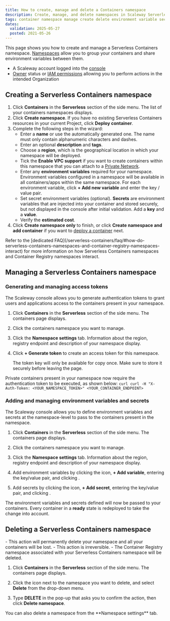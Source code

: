 ```yaml
---
title: How to create, manage and delete a Containers namespace
description: Create, manage, and delete namespaces in Scaleway Serverless Containers.
tags: container namespace manage create delete environment variable secret
dates:
  validation: 2025-05-27
  posted: 2021-05-26
---
```



This page shows you how to create and manage a Serverless Containers namespace. [Namespaces](/serverless-containers/concepts/#namespace) allow you to group your containers and share environment variables between them.

<Requirements />

- A Scaleway account logged into the [console](https://console.scaleway.com)
- [Owner](/iam/concepts/#owner) status or [IAM permissions](/iam/concepts/#permission) allowing you to perform actions in the intended Organization

## Creating a Serverless Containers namespace

1. Click **Containers** in the **Serverless** section of the side menu. The list of your containers namespaces displays.
2. Click **Create namespace**. If you have no existing Serverless Containers resources in your current Project, click **Deploy container**.
3. Complete the following steps in the wizard:
    - Enter a **name** or use the automatically generated one. The name must only contain alphanumeric characters and dashes.
    - Enter an optional **description** and **tags**.
    - Choose a **region**, which is the geographical location in which your namespace will be deployed.
    - Tick the **Enable VPC support** if you want to create containers within this namespace that you can attach to a [Private Network](/serverless-functions/concepts/#private-networks).
    - Enter any **environment variables** required for your namespace. Environment variables configured in a namespace will be available in all containers/apps within the same namespace. For each environment variable, click **+ Add new variable** and enter the key / value pair.
    - Set secret environment variables (optional). **Secrets** are environment variables that are injected into your container and stored securely, but not displayed in the console after initial validation. Add a **key** and a **value**.
    - Verify the **estimated cost**.
4. Click **Create namespace only** to finish, or click **Create namespace and add container** if you want to [deploy a container](/serverless-containers/how-to/deploy-container/) next.

<Message type="tip">
Refer to the [dedicated FAQ](/serverless-containers/faq/#how-do-serverless-containers-namespaces-and-container-registry-namespaces-interact) for more information on how Serverless Containers namespaces and Container Registry namespaces interact.
</Message>

## Managing a Serverless Containers namespace

### Generating and managing access tokens

The Scaleway console allows you to generate authentication tokens to grant users and applications access to the containers present in your namespace.

1. Click **Containers** in the **Serverless** section of the side menu. The containers page displays.

2. Click the containers namespace you want to manage.

3. Click the **Namespace settings** tab. Information about the region, registry endpoint and description of your namespace display.

4. Click **+ Generate token** to create an access token for this namespace.

    <Message type="important">
    The token key will only be available for copy once. Make sure to store it securely before leaving the page.
    </Message>

Private containers present in your namespace now require the authentication token to be executed, as shown below:
    ```curl
    curl -H "X-Auth-Token: <YOUR_NAMESPACE_TOKEN>" <YOUR_CONTAINER_ENDPOINT>
    ```

### Adding and managing environment variables and secrets

The Scaleway console allows you to define environment variables and secrets at the namespace-level to pass to the containers present in the namespace.

1. Click **Containers** in the **Serverless** section of the side menu. The containers page displays.

2. Click the containers namespace you want to manage.

3. Click the **Namespace settings** tab. Information about the region, registry endpoint and description of your namespace display.

4. Add environment variables by clicking the <Icon name="edit" /> icon, **+ Add variable**, entering the key/value pair, and clicking <Icon name="validate"/>.

5. Add secrets by clicking the <Icon name="edit" /> icon, **+ Add secret**, entering the key/value pair, and clicking <Icon name="validate"/>.

The environment variables and secrets defined will now be passed to your containers. Every container in a **ready** state is redeployed to take the change into account.

## Deleting a Serverless Containers namespace

<Message type="important">
  - This action will permanently delete your namespace and all your containers will be lost.
  - This action is irreversible.
  - The Container Registry namespace associated with your Serverless Containers namespace will be deleted.
</Message>

1. Click **Containers** in the **Serverless** section of the side menu. The containers page displays.

2. Click the <Icon name="more" /> icon next to the namespace you want to delete, and select **Delete** from the drop-down menu.

3. Type **DELETE** in the pop-up that asks you to confirm the action, then click **Delete namespace**.

<Message type="tip">
  You can also delete a namespace from the **Namespace settings** tab.
</Message>
